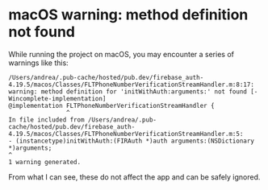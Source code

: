 # macOS warning: method definition not found

While running the project on macOS, you may encounter a series of warnings like this:

```
/Users/andrea/.pub-cache/hosted/pub.dev/firebase_auth-4.19.5/macos/Classes/FLTPhoneNumberVerificationStreamHandler.m:8:17: warning: method definition for 'initWithAuth:arguments:' not found [-Wincomplete-implementation]
@implementation FLTPhoneNumberVerificationStreamHandler {
                ^
In file included from /Users/andrea/.pub-cache/hosted/pub.dev/firebase_auth-4.19.5/macos/Classes/FLTPhoneNumberVerificationStreamHandler.m:5:
- (instancetype)initWithAuth:(FIRAuth *)auth arguments:(NSDictionary *)arguments;
^
1 warning generated.
```

From what I can see, these do not affect the app and can be safely ignored.
